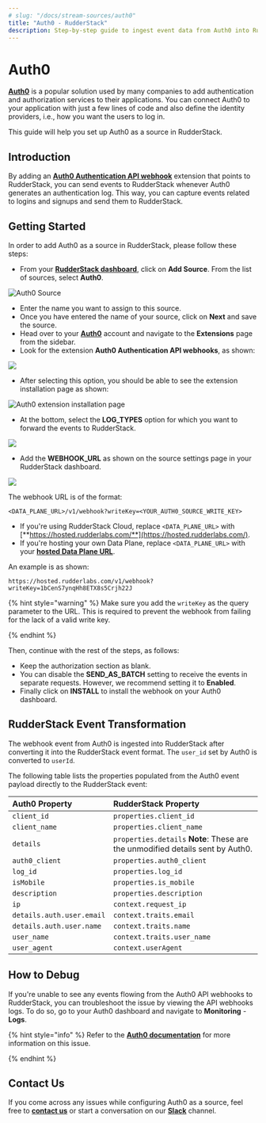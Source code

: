 ```yaml
---
# slug: "/docs/stream-sources/auth0"
title: "Auth0 - RudderStack"
description: Step-by-step guide to ingest event data from Auth0 into RudderStack
---
```


# Auth0

[**Auth0**](https://auth0.com/) is a popular solution used by many companies to add authentication and authorization services to their applications. You can connect Auth0 to your application with just a few lines of code and also define the identity providers, i.e., how you want the users to log in.

This guide will help you set up Auth0 as a source in RudderStack.

## Introduction

By adding an [**Auth0 Authentication API webhook**](https://auth0.com/docs/extensions/auth0-authentication-api-webhooks) extension that points to RudderStack, you can send events to RudderStack whenever Auth0 generates an authentication log. This way, you can capture events related to logins and signups and send them to RudderStack.

## Getting Started

In order to add Auth0 as a source in RudderStack, please follow these steps:

- From your [**RudderStack dashboard**](https://app.rudderlabs.com/), click on **Add Source**. From the list of sources, select **Auth0**.

![Auth0 Source](../.gitbook/assets/auth02.png)

- Enter the name you want to assign to this source.
- Once you have entered the name of your source, click on **Next** and save the source.
- Head over to your [**Auth0**](https://auth0.com/) account and navigate to the **Extensions** page from the sidebar.
- Look for the extension **Auth0 Authentication API webhooks**, as shown:

![](../.gitbook/assets/auth03.png)

- After selecting this option, you should be able to see the extension installation page as shown:

![Auth0 extension installation page](../.gitbook/assets/auth04.png)

- At the bottom, select the **LOG_TYPES** option for which you want to forward the events to RudderStack.

![](../.gitbook/assets/auth05.png)

- Add the **WEBHOOK_URL** as shown on the source settings page in your RudderStack dashboard.

![](../.gitbook/assets/1%20%2825%29.png)

The webhook URL is of the format:

```text
<DATA_PLANE_URL>/v1/webhook?writeKey=<YOUR_AUTH0_SOURCE_WRITE_KEY>
```

- If you're using RudderStack Cloud, replace `<DATA_PLANE_URL>` with [**https://hosted.rudderlabs.com/**](https://hosted.rudderlabs.com/).
- If you're hosting your own Data Plane, replace `<DATA_PLANE_URL>` with your [**hosted Data Plane URL**](https://docs.rudderstack.com/get-started/installing-and-setting-up-rudderstack#what-is-a-data-plane-url-where-do-i-get-it).

An example is as shown:

`https://hosted.rudderlabs.com/v1/webhook?writeKey=1bCenS7ynqHh8ETX8s5Crjh22J`

{% hint style="warning" %}
Make sure you add the `writeKey` as the query parameter to the URL. This is required to prevent the webhook from failing for the lack of a valid write key.

{% endhint %}

Then, continue with the rest of the steps, as follows:

- Keep the authorization section as blank.
- You can disable the **SEND_AS_BATCH** setting to receive the events in separate requests. However, we recommend setting it to **Enabled**.
- Finally click on **INSTALL** to install the webhook on your Auth0 dashboard.

## RudderStack Event Transformation

The webhook event from Auth0 is ingested into RudderStack after converting it into the RudderStack event format. The `user_id` set by Auth0 is converted to `userId`.

The following table lists the properties populated from the Auth0 event payload directly to the RudderStack event:

| **Auth0 Property**        | **RudderStack Property**                                                       |
| :------------------------ | :----------------------------------------------------------------------------- |
| `client_id`               | `properties.client_id`                                                         |
| `client_name`             | `properties.client_name`                                                       |
| `details`                 | `properties.details` **Note**: These are the unmodified details sent by Auth0. |
| `auth0_client`            | `properties.auth0_client`                                                      |
| `log_id`                  | `properties.log_id`                                                            |
| `isMobile`                | `properties.is_mobile`                                                         |
| `description`             | `properties.description`                                                       |
| `ip`                      | `context.request_ip`                                                           |
| `details.auth.user.email` | `context.traits.email`                                                         |
| `details.auth.user.name`  | `context.traits.name`                                                          |
| `user_name`               | `context.traits.user_name`                                                     |
| `user_agent`              | `context.userAgent`                                                            |

## How to Debug

If you're unable to see any events flowing from the Auth0 API webhooks to RudderStack, you can troubleshoot the issue by viewing the API webhooks logs. To do so, go to your Auth0 dashboard and navigate to **Monitoring** - **Logs**.

{% hint style="info" %}
Refer to the [**Auth0 documentation**](https://auth0.com/docs/extensions/auth0-authentication-api-webhooks#troubleshoot-webhooks) for more information on this issue.

{% endhint %}

## Contact Us

If you come across any issues while configuring Auth0 as a source, feel free to [**contact us**](mailto:%20docs@rudderstack.com) or start a conversation on our [**Slack**](https://resources.rudderstack.com/join-rudderstack-slack) channel.

